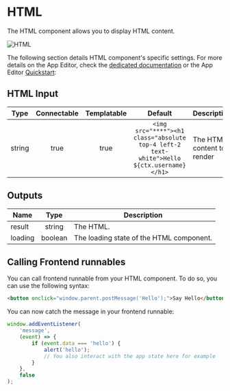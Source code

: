 
# HTML

The HTML component allows you to display HTML content.

![HTML](../../assets/apps/4_app_component_library/html.png.webp)

The following section details HTML component's specific settings. For more details on the App Editor, check the [dedicated documentation](../0_app_editor/index.mdx) or the App Editor [Quickstart](../../getting_started/7_apps_quickstart/index.mdx):

<div className="grid grid-cols-2 gap-6 mb-4">
	<DocCard
		color="orange"
		title="App Editor Documentation"
		description="The app editor is a low-code builder to create custom User Interfaces with a mix of drag-and-drop and code."
		href="/docs/apps/app_editor"
	/>
	<DocCard
		color="orange"
		title="Apps Quickstart"
		description="Learn how to build your first app in a matter of minutes."
		href="/docs/getting_started/apps_quickstart"
	/>
</div>

## HTML Input

|  Type  | Connectable | Templatable |                                          Default                                          | Description                |
| :----: | :---------: | :---------: | :---------------------------------------------------------------------------------------: | -------------------------- |
| string |    true     |    true     | `<img src="****"><h1 class="absolute top-4 left-2 text-white">Hello ${ctx.username}</h1>` | The HTML content to render |

## Outputs

| Name    |  Type   | Description                              |
| ------- | :-----: | ---------------------------------------- |
| result  | string  | The HTML.                                |
| loading | boolean | The loading state of the HTML component. |

## Calling Frontend runnables

You can call frontend runnable from your HTML component. To do so, you can use the following syntax:

```html
<button onclick="window.parent.postMessage('Hello');">Say Hello</button>
```

You can now catch the message in your frontend runnable:

```js
window.addEventListener(
	'message',
	(event) => {
		if (event.data === 'hello') {
			alert('hello');
			// You also interact with the app state here for example
		}
	},
	false
);
```
